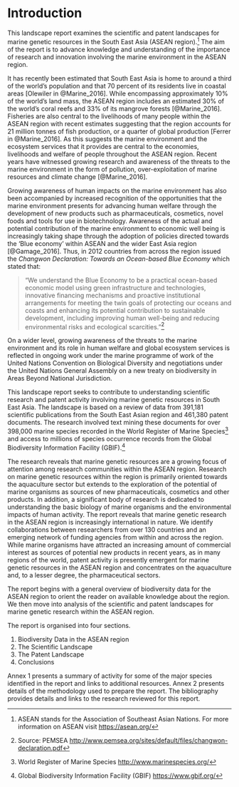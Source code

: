 # Introduction {#intro}

This landscape report examines the scientific and patent landscapes for marine genetic resources in the South East Asia (ASEAN region).^[ASEAN stands for the Association of Southeast Asian Nations. For more information on ASEAN visit [https://asean.org/](https://asean.org/)] The aim of the report is to advance knowledge and understanding of the importance of research and innovation involving the marine environment in the ASEAN region. 

It has recently been estimated that South East Asia is home to around a third of the world's population and that 70 percent of its residents live in coastal areas [Olewiler in @Marine_2016]. While encompassing approximately 10% of the world's land mass, the ASEAN region includes an estimated 30% of the world's coral reefs and 33% of its mangrove forests [@Marine_2016]. Fisheries are also central to the livelihoods of many people within the ASEAN region with recent estimates suggesting that the region accounts for 21 million tonnes of fish production, or a quarter of global production [Ferrer in @Marine_2016]. As this suggests the marine environment and the ecosystem services that it provides are central to the economies, livelihoods and welfare of people throughout the ASEAN region. Recent years have witnessed growing research and awareness of the threats to the marine environment in the form of pollution, over-exploitation of marine resources and climate change [@Marine_2016].

Growing awareness of human impacts on the marine environment has also been accompanied by increased recognition of the opportunities that the marine environment presents for advancing human welfare through the development of new products such as pharmaceuticals, cosmetics, novel foods and tools for use in biotechnology. Awareness of the actual and potential contribution of the marine environment to economic well being is increasingly taking shape through the adoption of policies directed towards the 'Blue economy' within ASEAN and the wider East Asia region [@Gamage_2016]. Thus, in 2012 countries from across the region issued the *Changwon Declaration: Towards an Ocean-based Blue Economy* which stated that: 

>"We understand the Blue Economy to be a practical ocean-based economic model using green infrastructure and technologies, innovative financing mechanisms and proactive institutional arrangements for meeting the twin goals of protecting our oceans and coasts and enhancing its potential contribution to sustainable development, including improving human well-being and reducing environmental risks and ecological scarcities."^[Source: PEMSEA [http://www.pemsea.org/sites/default/files/changwon-declaration.pdf](http://www.pemsea.org/sites/default/files/changwon-declaration.pdf)]

On a wider level, growing awareness of the threats to the marine environment and its role in human welfare and global ecosystem services is reflected in ongoing work under the marine programme of work of the United Nations Convention on Biological Diversity and negotiations under the United Nations General Assembly on a new treaty on biodiversity in Areas Beyond National Jurisdiction. 

This landscape report seeks to contribute to understanding scientific research and patent activity involving marine genetic resources in South East Asia. The landscape is based on a review of data from 391,181 scientific publications from the South East Asian region and 461,380 patent documents. The research involved text mining these documents for over 398,000 marine species recorded in the World Register of Marine Species^[World Register of Marine Species [http://www.marinespecies.org/](http://www.marinespecies.org/)] and access to millions of species occurrence records from the Global Biodiversity Information Facility (GBIF).^[Global Biodiversity Information Facility (GBIF) [https://www.gbif.org/](https://www.gbif.org/)] 

The research reveals that marine genetic resources are a growing focus of attention among research communities within the ASEAN region. Research on marine genetic resources within the region is primarily oriented towards the aquaculture sector but extends to the exploration of the potential of marine organisms as sources of new pharmaceuticals, cosmetics and other products. In addition, a significant body of research is dedicated to understanding the basic biology of marine organisms and the environmental impacts of human activity. The report reveals that marine genetic research in the ASEAN region is increasingly international in nature. We identify collaborations between researchers from over 130 countries and an emerging network of funding agencies from within and across the region. While marine organisms have attracted an increasing amount of commercial interest as sources of potential new products in recent years, as in many regions of the world, patent activity is presently emergent for marine genetic resources in the ASEAN region and concentrates on the aquaculture and, to a lesser degree, the pharmaceutical sectors.

The report begins with a general overview of biodiversity data for the ASEAN region to orient the reader on available knowledge about the region. We then move into analysis of the scientific and patent landscapes for marine genetic research within the ASEAN region. 

The report is organised into four sections. 

1. Biodiversity Data in the ASEAN region
2. The Scientific Landscape
3. The Patent Landscape
5. Conclusions

Annex 1 presents a summary of activity for some of the major species identified in the report and links to additional resources. Annex 2 presents details of the methodology used to prepare the report. The bibliography provides details and links to the research reviewed for this report. 
